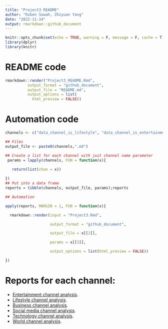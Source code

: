 ```yaml
---
title: "Project3 README"
author: "Ruben Sowah, Zhiyuan Yang"
date: "2022-11-14"
output: rmarkdown::github_document
---
```


```r
knitr::opts_chunk$set(echo = TRUE, warning = F, message = F, cache = T)
library(dplyr)
library(knitr)
```


# README code
```r
rmarkdown::render("Project3_README.Rmd", 
          output_format = "github_document",
          output_file = "README.md",
          output_options = list(
            html_preview = FALSE))
```

# Automation code
```r
channels <- c("data_channel_is_lifestyle", "data_channel_is_entertainment", "data_channel_is_bus", "data_channel_is_socmed", "data_channel_is_tech", "data_channel_is_world")

## Files
output_file <- paste0(channels,".md")

## Create a list for each channel with just channel name parameter
 params = lapply(channels, FUN = function(x){
 
   return(list(chan = x))

})
## Put into a data frame
reports = tibble(channels, output_file, params);reports
```

```r
## Automation

apply(reports, MARGIN = 1, FUN = function(x){

  rmarkdown::render(input = "Project3.Rmd",

                    output_format = "github_document",

                    output_file = x[[2]],

                    params = x[[3]],

                    output_options = list(html_preview = FALSE))

})
```

# Reports  for each channel:   

* [Entertainment channel analysis](Project3.md).  
* [Lifestyle channel analysis](data_channel_is_lifestyle.md). 
* [Business channel analysis](data_channel_is_bus.md). 
* [Social media channel analysis](data_channel_is_socmed.md). 
* [Technology channel analysis](data_channel_is_tech.md). 
* [World channel analysis](data_channel_is_world.md). 
  